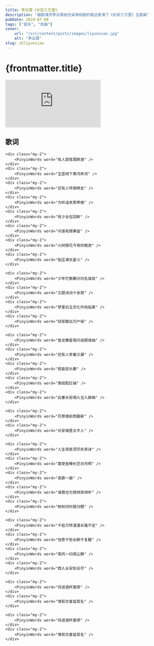 ```yaml
---
title: 李云霄《长安三万里》
description: "越剧演员李云霄结合采用戏剧的唱法表演了《长安三万里》主题曲"
pubDate: 2024-07-08
tags: ["音乐", "戏曲"]
cover:
    url: "/src/content/posts/images/liyunxiao.jpg"
    alt: "李云霄"
slug: zhliyunxiao
---
```



# {frontmatter.title}

<Youtube>
    <iframe
        class="mx-auto aspect-video w-full md:w-[600px] lg:w-[700px]"
        src="https://www.youtube.com/embed/cUuSe64T988?si=j8yEcxz50iTyw6nL"
        title={frontmatter.title}
        frameborder="0"
        allow="accelerometer; autoplay; clipboard-write; encrypted-media; gyroscope; picture-in-picture; web-share"
        referrerpolicy="strict-origin-when-cross-origin"
        allowfullscreen
    ></iframe>
</Youtube>

<h2 class="text-center">歌词</h2>

<div class="my-4 flex flex-col items-center">
    <div class="my-2"> 
        <PinyinWords word="月下灯笼挂枝头" />
    </div>
    <div class="my-2"> 
        <PinyinWords word="喧闹绕上楼外楼" />
    </div>
    <div class="my-2"> 
        <PinyinWords word="商贩吆喝挑货走" />
    </div>
    <div class="my-2"> 
        <PinyinWords word="戏台上唱起折柳" />
    </div>

    <div class="my-2">
        <PinyinWords word="有人提笔需醉酒" />
    </div>
    <div class="my-2">
        <PinyinWords word="玉壶倾下黄河奔流" />
    </div>
    <div class="my-2">
        <PinyinWords word="还有人呼朋唤友" />
    </div>
    <div class="my-2">
        <PinyinWords word="为听话本聚茶楼" />
    </div>
    <div class="my-2">
        <PinyinWords word="有少女在回眸" />
    </div>
    <div class="my-2">
        <PinyinWords word="问谁有憾事留" />
    </div>
    <div class="my-2">
        <PinyinWords word="火树银花今宵同载游" />
    </div>
    <div class="my-2">
        <PinyinWords word="船压满天星斗" />
    </div>

    <div class="my-2">
        <PinyinWords word="少年忙觥筹问功名谁收" />
    </div>
    <div class="my-2">
        <PinyinWords word="又题诗词十余首" />
    </div>
    <div class="my-2">
        <PinyinWords word="梦里白玉京化作绕指柔" />
    </div>
    <div class="my-2">
        <PinyinWords word="琼浆酿出万户侯" />
    </div>

    <div class="my-2">
        <PinyinWords word="鱼龙舞星宿问谜题谁抽" />
    </div>
    <div class="my-2">
        <PinyinWords word="还有人举着沙漏" />
    </div>
    <div class="my-2">
        <PinyinWords word="若能拔头筹" />
    </div>
    <div class="my-2">
        <PinyinWords word="青砚配红袖" />
    </div>
    <div class="my-2">
        <PinyinWords word="此番长安烟火当入画轴" />
    </div>

    <div class="my-2">
        <PinyinWords word="花萼楼前雨露新" />
    </div>
    <div class="my-2">
        <PinyinWords word="长安城里太平人" />
    </div>

    <div class="my-2">
        <PinyinWords word="人生得意须尽欢来译" />
    </div>
    <div class="my-2">
        <PinyinWords word="莫使金樽长空对月明" />
    </div>
    <div class="my-2">
        <PinyinWords word="高歌一曲" />
    </div>
    <div class="my-2">
        <PinyinWords word="请君也为我倾耳倾听" />
    </div>
    <div class="my-2">
        <PinyinWords word="盼知何时是归期" />
    </div>

    <div class="my-2">
        <PinyinWords word="千岩万转漫漫长路不定" />
    </div>
    <div class="my-2">
        <PinyinWords word="但愿千愁长醉不复醒" />
    </div>
    <div class="my-2">
        <PinyinWords word="南风一扫胡尘静" />
    </div>
    <div class="my-2">
        <PinyinWords word="西入长安到日尽" />
    </div>

    <div class="my-2">
        <PinyinWords word="将进酒杯莫停" />
    </div>
    <div class="my-2">
        <PinyinWords word="惟有饮者留其名" />
    </div>

    <div class="my-2">
        <PinyinWords word="将进酒杯莫停" />
    </div>
    <div class="my-2">
        <PinyinWords word="惟有饮者留其名" />
    </div>

</div>
